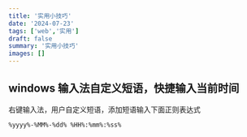 ```yaml
---
title: '实用小技巧'
date: '2024-07-23'
tags: ['web','实用']
draft: false
summary: '实用小技巧'
images: []
---
```



## windows 输入法自定义短语，快捷输入当前时间
右键输入法，用户自定义短语，添加短语输入下面正则表达式
````code
%yyyy%-%MM%-%dd% %HH%:%mm%:%ss%
````
